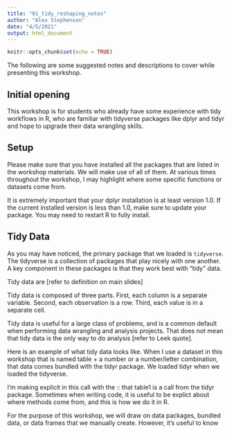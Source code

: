 ```yaml
---
title: "01_tidy_reshaping_notes"
author: "Alex Stephenson"
date: "4/5/2021"
output: html_document
---
```


```r
knitr::opts_chunk$set(echo = TRUE)
```

The following are some suggested notes and descriptions to cover while presenting this workshop. 

## Initial opening 

This workshop is for students who already have some experience with tidy workflows in R, who are familiar with tidyverse packages like dplyr and tidyr and hope to upgrade their data wrangling skills. 

## Setup 

Please make sure that you have installed all the packages that are listed in the workshop materials. We will make use of all of them. At various times throughout the workshop, I may highlight where some specific functions or datasets come from. 

It is extremely important that your dplyr installation is at least version 1.0. If the current installed version is less than 1.0, make sure to update your package. You may need to restart R to fully install. 

## Tidy Data 

As you may have noticed, the primary package that we loaded is `tidyverse`. The tidyverse is a collection of packages that play nicely with one another. A key component in these packages is that they work best with "tidy" data. 

Tidy data are [refer to definition on main slides] 

Tidy data is composed of three parts. First, each column is a separate variable. Second, each observation is a row. Third, each value is in a separate cell. 

Tidy data is useful for a large class of problems, and is a common default when performing data wrangling and analysis projects. That does not mean that tidy data is the only way to do analysis [refer to Leek quote]. 

Here is an example of what tidy data looks like. When I use a dataset in this workshop that is named table + a number or a number/letter combination, that data comes bundled with the tidyr package. We loaded tidyr when we loaded the tidyverse. 

I'm making explicit in this call with the :: that table1 is a call from the tidyr package. Sometimes when writing code, it is useful to be explict about where methods come from, and this is how we do it in R. 

For the purpose of this workshop, we will draw on data packages, bundled data, or data frames that we manually create. However, it's useful to know 
